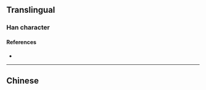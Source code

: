 {{also|墶}}
{{character info}}
==Translingual==

===Han character===
{{Han char|rn=32|rad=土|as=06|sn=9|four=|canj=GYK,XGYK|ids=⿰土达}}

====References====
* {{Han ref|kx=0230.121|hdz=10438.031|uh=57AF|ud=22447}}

----

==Chinese==
{{zh-see|墶}}